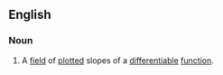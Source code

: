 ==English==

===Noun===
{{en-noun|head=[[slope]] [[field]]}}
# {{lb|en|mathematics}} A [[field]] of [[plot]]ted slopes of a [[differentiable]] [[function]].